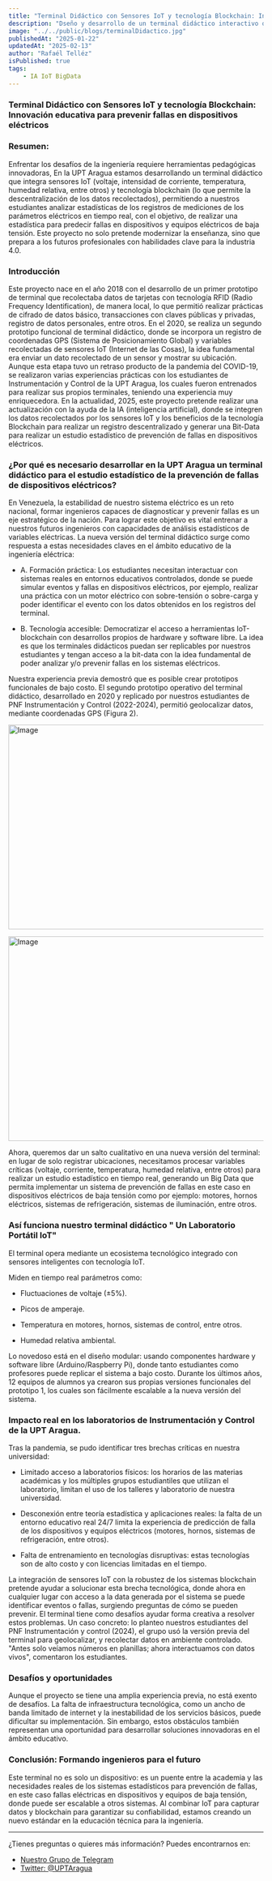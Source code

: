 ```yaml
---
title: "Terminal Didáctico con Sensores IoT y tecnología Blockchain: Innovación educativa para prevenir fallas en dispositivos eléctricos"
description: "Dseño y desarrollo de un terminal didáctico interactivo que combina tecnologías IoT y blockchain para abordar el estudio de ecuaciones y estadísticas aplicadas a la prevención de fallas en sistemas eléctricos."
image: "../../public/blogs/terminalDidactico.jpg"
publishedAt: "2025-01-22"
updatedAt: "2025-02-13"
author: "Rafaél Telléz"
isPublished: true
tags:
    - IA IoT BigData
---
```


### Terminal Didáctico con Sensores IoT y tecnología Blockchain: Innovación educativa para prevenir fallas en dispositivos eléctricos

### Resumen:

Enfrentar los desafíos de la ingeniería requiere herramientas pedagógicas innovadoras, En la UPT Aragua estamos desarrollando un terminal didáctico que integra sensores IoT (voltaje, intensidad de corriente, temperatura, humedad relativa, entre otros) y tecnología blockchain (lo que permite la descentralización de los datos recolectados), permitiendo a nuestros estudiantes analizar estadísticas de los registros de mediciones de los parámetros eléctricos en tiempo real, con el objetivo, de realizar una estadística para predecir fallas en dispositivos y equipos eléctricos de baja tensión. Este proyecto no solo pretende modernizar la enseñanza, sino que prepara a los futuros profesionales con habilidades clave para la industria 4.0.

### Introducción

Este proyecto nace en el año 2018 con el desarrollo de un primer prototipo de terminal que recolectaba datos de tarjetas con tecnología RFID (Radio Frequency Identification), de manera local, lo que permitió realizar prácticas de cifrado de datos básico, transacciones con claves públicas y privadas, registro de datos personales, entre otros.
En el 2020, se realiza un segundo prototipo funcional de terminal didáctico, donde se incorpora un registro de coordenadas GPS (Sistema de Posicionamiento Global) y variables recolectadas de sensores IoT (Internet de las Cosas), la idea fundamental era enviar un dato recolectado de un sensor y mostrar su ubicación. Aunque esta etapa tuvo un retraso producto de la pandemia del COVID-19, se realizaron varias experiencias prácticas con los estudiantes de Instrumentación y Control de la UPT Aragua, los cuales fueron entrenados para realizar sus propios terminales, teniendo una experiencia muy enriquecedora.
En la actualidad, 2025, este proyecto pretende realizar una actualización con la ayuda de la IA (inteligencia artificial), donde se integren los datos recolectados por los sensores IoT y los beneficios de la tecnología Blockchain para realizar un registro descentralizado y generar una Bit-Data para realizar un estudio estadístico de prevención de fallas en dispositivos eléctricos. 

### ¿Por qué es necesario desarrollar en la UPT Aragua un terminal didáctico para el estudio estadístico de la prevención de fallas de dispositivos eléctricos?

En Venezuela, la estabilidad de nuestro sistema eléctrico es un reto nacional, formar ingenieros capaces de diagnosticar y prevenir fallas es un eje estratégico de la nación.  Para lograr este objetivo es vital entrenar a nuestros futuros ingenieros con capacidades de análisis estadísticos de variables eléctricas.
La nueva versión del terminal didáctico surge como respuesta a estas necesidades claves en el ámbito educativo de la ingeniería eléctrica:

- A. Formación práctica: Los estudiantes necesitan interactuar con sistemas reales en entornos educativos controlados, donde se puede simular eventos y fallas en dispositivos eléctricos, por ejemplo, realizar una práctica con un motor eléctrico con sobre-tensión o sobre-carga y poder identificar el evento con los datos obtenidos en los registros del terminal.  

- B. Tecnología accesible: Democratizar el acceso a herramientas IoT-blockchain con desarrollos propios de hardware y software libre. La idea es que los terminales didácticos puedan ser replicables por nuestros estudiantes y tengan acceso a la bit-data con la idea fundamental de poder analizar y/o prevenir fallas en los sistemas eléctricos.

Nuestra experiencia previa demostró que es posible crear prototipos funcionales de bajo costo. El segundo prototipo operativo del terminal didáctico, desarrollado en 2020 y replicado por nuestros estudiantes de PNF Instrumentación y Control (2022-2024), permitió geolocalizar datos, mediante coordenadas GPS (Figura 2). 

<Image
src="/blogs/4/terminalDidactico.jpg"
width="718"
height="404"
alt="Image"
sizes="100vw"
/>

<Image
src="/blogs/4/0.jpg"
width="718"
height="404"
alt="Image"
sizes="100vw"
/>

Ahora, queremos dar un salto cualitativo en una nueva versión del terminal: en lugar de solo registrar ubicaciones, necesitamos procesar variables críticas (voltaje, corriente, temperatura, humedad relativa, entre otros) para realizar un estudio estadístico en tiempo real, generando un Big Data que permita implementar un sistema de prevención de fallas en este caso en dispositivos eléctricos de baja tensión como por ejemplo: motores, hornos eléctricos, sistemas de refrigeración, sistemas de iluminación, entre otros.

### Así funciona nuestro terminal didáctico " Un Laboratorio Portátil IoT"

El terminal opera mediante un ecosistema tecnológico integrado con sensores inteligentes con tecnología IoT.

Miden en tiempo real parámetros como:

- Fluctuaciones de voltaje (±5%).

- Picos de amperaje.

- Temperatura en motores, hornos, sistemas de control, entre otros. 

- Humedad relativa ambiental.

Lo novedoso está en el diseño modular: usando componentes hardware y software libre (Arduino/Raspberry Pi), donde tanto estudiantes como profesores puede replicar el sistema a bajo costo. Durante los últimos años, 12 equipos de alumnos ya crearon sus propias versiones funcionales del prototipo 1, los cuales son fácilmente escalable a la nueva versión del sistema.

### Impacto real en los laboratorios de Instrumentación y Control de la UPT Aragua.
Tras la pandemia, se pudo identificar tres brechas críticas en nuestra universidad:

- Limitado acceso a laboratorios físicos: los horarios de las materias académicas y los múltiples grupos estudiantiles que utilizan el laboratorio, limitan el uso de los talleres y laboratorio de nuestra universidad.

- Desconexión entre teoría estadística y aplicaciones reales: la falta de un entorno educativo real 24/7 limita la experiencia de predicción de falla de los dispositivos y equipos eléctricos (motores, hornos, sistemas de refrigeración, entre otros). 

- Falta de entrenamiento en tecnologías disruptivas: estas tecnologías son de alto costo y con licencias limitadas en el tiempo.

La integración de sensores IoT con la robustez de los sistemas blockchain pretende ayudar a solucionar esta brecha tecnológica, donde ahora en cualquier lugar con acceso a la data generada por el sistema se puede identificar eventos o fallas, surgiendo preguntas de cómo se pueden prevenir.  El terminal tiene como desafíos ayudar forma creativa a resolver estos problemas. Un caso concreto: lo planteo nuestros estudiantes del PNF Instrumentación y control (2024), el grupo usó la versión previa del terminal para geolocalizar, y recolectar datos en ambiente controlado. "Antes solo veíamos números en planillas; ahora interactuamos con datos vivos", comentaron los estudiantes.

### Desafíos y oportunidades
Aunque el proyecto se tiene una amplia experiencia previa, no está exento de desafíos. La falta de infraestructura tecnológica, como un ancho de banda limitado de internet y la inestabilidad de los servicios básicos, puede dificultar su implementación. Sin embargo, estos obstáculos también representan una oportunidad para desarrollar soluciones innovadoras en el ámbito educativo.

### Conclusión: Formando ingenieros para el futuro
Este terminal no es solo un dispositivo: es un puente entre la academia y las necesidades reales de los sistemas estadísticos para prevención de fallas, en este caso fallas eléctricas en dispositivos y equipos de baja tensión, donde puede ser escalable a otros sistemas. Al combinar IoT para capturar datos y blockchain para garantizar su confiabilidad, estamos creando un nuevo estándar en la educación técnica para la ingeniería.

---

¿Tienes preguntas o quieres más información? Puedes encontrarnos en:

- [Nuestro Grupo de Telegram](https://t.me)
- [Twitter: @UPTAragua](https://twitter.com/UPTAragua)

